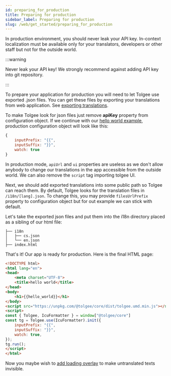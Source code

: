 ```yaml
---
id: preparing_for_production
title: Preparing for production
sidebar_label: Preparing for production
slug: /web/get_started/preparing_for_production
---
```


In production environment, you should never leak your API key. In-context localization must be available only for your translators,
 developers or other staff but not for the outside world.

:::warning

Never leak your API key! We strongly recommend against adding API key into git repository.

:::

To prepare your application for production you will need to let Tolgee use exported .json files.
You can get these files by exporting your translations from web application.
See [exporting translations](platform/exporting_translations.mdx).

To make Tolgee look for json files just remove **apiKey** property from configuration object. If we continue with
our [hello world example](hello_world), production configuration object will look like this:
```javascript
{
    inputPrefix: "{{",
    inputSuffix: "}}",
    watch: true
}
```

In production mode, `apiUrl` and `ui` properties are useless as we don't allow anybody to change our translations in
the app accessible from the outside world. We can also remove the `script` tag importing tolgee UI.

Next, we should add exported translations into some public path so Tolgee can reach them.
By default, Tolgee looks for the translation files in `/i18n/[lang].json`.
To change this, you may provide `filesUrlPrefix` property to configuration object but for out example we can stick with
default.

Let's take the exported json files and put them into the i18n directory placed as a sibling of our html file:
```
├── i18n
│   ├── cs.json
│   └── en.json
├── index.html
```

That's it! Our app is ready for production. Here is the final HTML page:
```html
<!DOCTYPE html>
<html lang="en">
<head>
    <meta charset="UTF-8">
    <title>hello world</title>
</head>
<body>
    <h1>{{hello_world}}</h1>
</body>
<script src="https://unpkg.com/@tolgee/core/dist/tolgee.umd.min.js"></script>
<script>
const { Tolgee, IcuFormatter } = window["@tolgee/core"]
const tg = Tolgee.use(IcuFormatter).init({
    inputPrefix: "{{",
    inputSuffix: "}}",
    watch: true,
});
tg.run();
</script>
</html>
```
Now you maybe wish to [add loading overlay](adding_loading_overlay.mdx) to make untranslated texts invisible.
